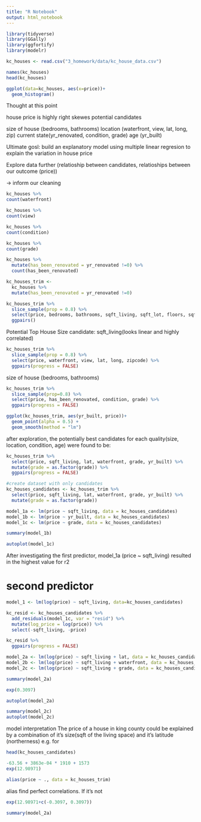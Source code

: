 ```yaml
---
title: "R Notebook"
output: html_notebook
---
```


```r
library(tidyverse)
library(GGally)
library(ggfortify)
library(modelr)
```

```r
kc_houses <- read.csv("3_homework/data/kc_house_data.csv")
```

```r
names(kc_houses)
head(kc_houses)
```

```r
ggplot(data=kc_houses, aes(x=price))+
  geom_histogram()
```



Thought at this point

house price is highly right skewes
potential candidates

size of house (bedrooms, bathrooms)
location (waterfront, view, lat, long, zip)
current state(yr_renovated, condition, grade)
age (yr_built)

Ultimate gosl: build an explanatory model using multiple linear regresion to explain the variation in house price

Explore data further (relatioship between candidates, relatioships between our outcome (price))

-> inform our cleaning
```r

kc_houses %>% 
count(waterfront)

kc_houses %>% 
count(view)

kc_houses %>% 
count(condition)

kc_houses %>% 
count(grade)
```
```r
kc_houses %>% 
  mutate(has_been_renovated = yr_renovated !=0) %>% 
  count(has_been_renovated)
```
```r
kc_houses_trim <- 
  kc_houses %>% 
  mutate(has_been_renovated = yr_renovated !=0)
```

```r
kc_houses_trim %>% 
  slice_sample(prop = 0.8) %>% 
  select(price, bedrooms, bathrooms, sqft_living, sqft_lot, floors, sqft_basement, sqft_above) %>% 
  ggpairs()
```
Potential Top House Size candidate: sqft_living(looks linear and highly correlated)

```r
kc_houses_trim %>% 
  slice_sample(prop = 0.8) %>% 
  select(price, waterfront, view, lat, long, zipcode) %>% 
  ggpairs(progress = FALSE)
```
size of house (bedrooms, bathrooms)

```r
kc_houses_trim %>% 
  slice_sample(prop=0.8) %>% 
  select(price, has_been_renovated, condition, grade) %>% 
  ggpairs(progress = FALSE)
```
```r
ggplot(kc_houses_trim, aes(yr_built, price))+
  geom_point(alpha = 0.5) +
  geom_smooth(method = "lm")
```
after exploration, the potentially best candidates for each quality(size, location, condition, age) were found to be: 

```r
kc_houses_trim %>% 
  select(price, sqft_living, lat, waterfront, grade, yr_built) %>% 
  mutate(grade = as.factor(grade)) %>% 
  ggpairs(progress = FALSE)
```

```r
#create dataset with only candidates
kc_houses_candidates <- kc_houses_trim %>% 
  select(price, sqft_living, lat, waterfront, grade, yr_built) %>% 
  mutate(grade = as.factor(grade))
```

```r
model_1a <- lm(price ~ sqft_living, data = kc_houses_candidates)
model_1b <- lm(price ~ yr_built, data = kc_houses_candidates)
model_1c <- lm(price ~ grade, data = kc_houses_candidates)
```
```r
summary(model_1b)
```
```r
autoplot(model_1c)
```
After investigating the first predictor, model_1a (price ~ sqft_living) resulted in the highest value for r2

# second predictor

```r
model_1 <- lm(log(price) ~ sqft_living, data=kc_houses_candidates)
```

```r
kc_resid <- kc_houses_candidates %>% 
  add_residuals(model_1c, var = "resid") %>% 
  mutate(log_price = log(price)) %>% 
  select(-sqft_living, -price) 

kc_resid %>% 
  ggpairs(progress = FALSE)
```
```r
model_2a <- lm(log(price) ~ sqft_living + lat, data = kc_houses_candidates)
model_2b <- lm(log(price) ~ sqft_living + waterfront, data = kc_houses_candidates)
model_2c <- lm(log(price) ~ sqft_living + grade, data = kc_houses_candidates)
```

```r
summary(model_2a)
```
```r
exp(0.3097)
```
```r
autoplot(model_2a)
```
```r
summary(model_2c)
autoplot(model_2c)
```
model interpretation
The price of a house in king county could be explained by a combination of it's size(sqft of the living space) and it's latitude (northerness)
e.g. for 

```r
head(kc_houses_candidates)
```

```r
-63.56 + 3863e-04 * 1910 + 1573
exp(12.98971)
```
```r
alias(price ~ ., data = kc_houses_trim)
```
alias find perfect correlations. If it's not 


```r
exp(12.98971+c(-0.3097, 0.3097))
```
```r
summary(model_2a)
```

